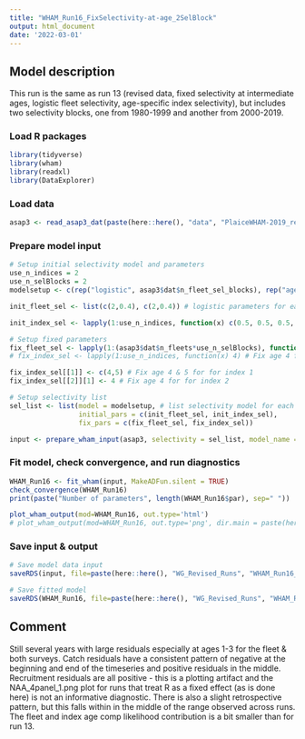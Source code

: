 ```yaml
---
title: "WHAM_Run16_FixSelectivity-at-age_2SelBlock"
output: html_document
date: '2022-03-01'
---
```


## Model description
This run is the same as run 13 (revised data, fixed selectivity at intermediate ages, logistic fleet selectivity, age-specific index selectivity), but includes two selectivity blocks, one from 1980-1999 and another from 2000-2019.

### Load R packages
```r
library(tidyverse)
library(wham)
library(readxl)
library(DataExplorer)
```

### Load data
```r
asap3 <- read_asap3_dat(paste(here::here(), "data", "PlaiceWHAM-2019_revised_NEFSC-LW-WAA_2SelBlock.DAT", sep="/"))
```

### Prepare model input
```r
# Setup initial selectivity model and parameters
use_n_indices = 2
use_n_selBlocks = 2
modelsetup <- c(rep("logistic", asap3$dat$n_fleet_sel_blocks), rep("age-specific", use_n_indices))

init_fleet_sel <- list(c(2,0.4), c(2,0.4)) # logistic parameters for each selectivity block, based on model type

init_index_sel <- lapply(1:use_n_indices, function(x) c(0.5, 0.5, 0.5, 1, 1, 0.5, 0.5, 0.5, 0.5, 0.5, 0.5))

# Setup fixed parameters
fix_fleet_sel <- lapply(1:(asap3$dat$n_fleets*use_n_selBlocks), function(x) NA) 
# fix_index_sel <- lapply(1:use_n_indices, function(x) 4) # Fix age 4 for both indices,  NA means do not fix 

fix_index_sel[[1]] <- c(4,5) # Fix age 4 & 5 for for index 1
fix_index_sel[[2]][1] <- 4 # Fix age 4 for for index 2

# Setup selectivity list
sel_list <- list(model = modelsetup, # list selectivity model for each fleet and index
                 initial_pars = c(init_fleet_sel, init_index_sel),
                 fix_pars = c(fix_fleet_sel, fix_index_sel))

input <- prepare_wham_input(asap3, selectivity = sel_list, model_name = "WHAM_Run16") 
```

### Fit model, check convergence, and run diagnostics
```r
WHAM_Run16 <- fit_wham(input, MakeADFun.silent = TRUE) 
check_convergence(WHAM_Run16)
print(paste("Number of parameters", length(WHAM_Run16$par), sep=" "))

plot_wham_output(mod=WHAM_Run16, out.type='html')
# plot_wham_output(mod=WHAM_Run16, out.type='png', dir.main = paste(here::here(), "WHAM_Run16", sep="/"))
```

### Save input & output
```r
# Save model data input
saveRDS(input, file=paste(here::here(), "WG_Revised_Runs", "WHAM_Run16_FixSelectivity-at-age_2SelBlock", "WHAM_Run16_input.rds", sep="/"))

# Save fitted model
saveRDS(WHAM_Run16, file=paste(here::here(), "WG_Revised_Runs", "WHAM_Run16_FixSelectivity-at-age_2SelBlock", "WHAM_Run16_model.rds", sep="/"))
```

## Comment
Still several years with large residuals especially at ages 1-3 for the fleet & both surveys. Catch residuals have a consistent pattern of negative at the beginning and end of the timeseries and positive residuals in the middle. Recruitment residuals are all positive - this is a plotting artifact and the NAA_4panel_1.png plot for runs that treat R as a fixed effect (as is done here) is not an informative diagnostic. There is also a slight retrospective pattern, but this falls within in the middle of the range observed across runs. The fleet and index age comp likelihood contribution is a bit smaller than for run 13.

